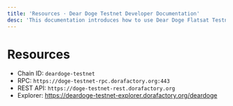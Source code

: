 ```yaml
---
title: 'Resources · Dear Doge Testnet Developer Documentation'
desc: 'This documentation introduces how to use Dear Doge Flatsat Testnet to deploy and simulate applications running in space orbit.'
---
```



# Resources

- Chain ID: `deardoge-testnet`
- RPC: `https://doge-testnet-rpc.dorafactory.org:443`
- REST API: `https://doge-testnet-rest.dorafactory.org`
- Explorer: https://deardoge-testnet-explorer.dorafactory.org/deardoge
